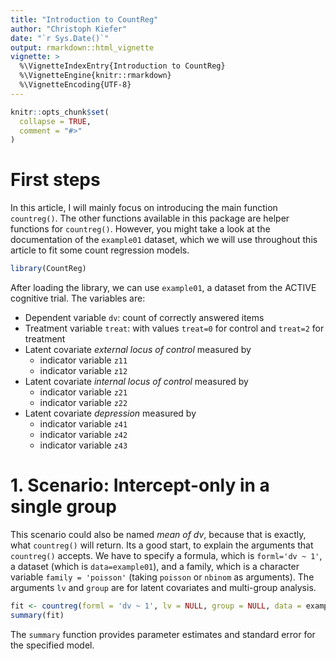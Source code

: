 ```yaml
---
title: "Introduction to CountReg"
author: "Christoph Kiefer"
date: "`r Sys.Date()`"
output: rmarkdown::html_vignette
vignette: >
  %\VignetteIndexEntry{Introduction to CountReg}
  %\VignetteEngine{knitr::rmarkdown}
  %\VignetteEncoding{UTF-8}
---
```


```r
knitr::opts_chunk$set(
  collapse = TRUE,
  comment = "#>"
)
```


# First steps
In this article, I will mainly focus on introducing the main function `countreg()`. The other functions available in this package are helper functions for `countreg()`. However, you might take a look at the documentation of the `example01` dataset, which we will use throughout this article to fit some count regression models. 

```r
library(CountReg)
```
After loading the library, we can use `example01`, a dataset from the ACTIVE cognitive trial. The variables are:

* Dependent variable `dv`: count of correctly answered items
* Treatment variable `treat`: with values `treat=0` for control and `treat=2` for treatment
* Latent covariate *external locus of control* measured by
    * indicator variable `z11`
    * indicator variable `z12`
* Latent covariate *internal locus of control* measured by
    * indicator variable `z21`
    * indicator variable `z22`
* Latent covariate *depression* measured by
    * indicator variable `z41`
    * indicator variable `z42`
    * indicator variable `z43`
    
# 1. Scenario: Intercept-only in a single group
This scenario could also be named *mean of dv*, because that is exactly, what `countreg()` will return. Its a good start, to explain the arguments that `countreg()` accepts. We have to specify a formula, which is `forml='dv ~ 1'`, a dataset (which is `data=example01`), and a family, which is a character variable `family = 'poisson'` (taking `poisson` or `nbinom` as arguments). The arguments `lv` and `group` are for latent covariates and multi-group analysis.

```r
fit <- countreg(forml = 'dv ~ 1', lv = NULL, group = NULL, data = example01, family = "poisson")
summary(fit)
```
The `summary` function provides parameter estimates and standard error for the specified model.
    
    